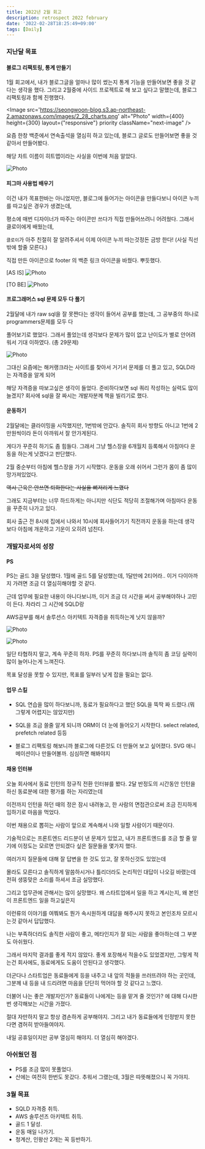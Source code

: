 ```yaml
---
title: 2022년 2월 회고
description: retrospect 2022 february
date: '2022-02-28T18:25:49+09:00'
tags: [Daily]
---
```


### 지난달 목표

#### 블로그 리팩토링, 통계 만들기
1월 회고에서, 내가 블로그글을 얼마나 많이 썼는지 통계 기능을 만들어보면 좋을 것 같다는 생각을 했다. 그리고 2월중에 사이드 프로젝트로 해 보고 싶다고 말했는데,
블로그 리팩토링과 함께 진행했다.

<Image
    src='https://seongwoon-blog.s3.ap-northeast-2.amazonaws.com/images/2_28_charts.png'
    alt="Photo"
    width={400}
    height={300}
    layout={"responsive"}
    priority
    className="next-image"
/>

요즘 한창 백준에서 연속출석을 열심히 하고 있는데, 블로그 글로도 만들어보면 좋을 것 같아서 만들어봤다.

해당 차트 이름이 히트맵이라는 사실을 이번에 처음 알았다.

<Image
    src='https://seongwoon-blog.s3.ap-northeast-2.amazonaws.com/images/2_28_hitmap.png'
    alt="Photo"
    width={300}
    height={500}
    priority
    className="next-image"
/>

#### 피그마 사용법 배우기
이건 내가 목표한바는 아니었지만, 블로그에 들어가는 아이콘을 만들다보니 아이콘 누끼를 따고싶은 경우가 생겼는데,

평소에 매번 디자이너가 따주는 아이콘만 쓰다가 직접 만들어쓰려니 어려웠다. 그래서 클로이에게 배웠는데,

`클로이`가 아주 친절히 잘 알려주셔서 이제 아이콘 누끼 따는것정돈 금방 한다! (사실 직선밖에 할줄 모른다.)

직접 만든 아이콘으로 footer 의 백준 링크 아이콘을 바꿨다. 뿌듯했다.

[AS IS]
<Image
    src='https://seongwoon-blog.s3.ap-northeast-2.amazonaws.com/images/2_28_as_is.png'
    alt="Photo"
    width={200}
    height={200}
    priority
    className="next-image"
/>

[TO BE]
<Image
    src='https://seongwoon-blog.s3.ap-northeast-2.amazonaws.com/images/2_28_To_be.png'
    alt="Photo"
    width={150}
    height={100}
    priority
    className="next-image"
/>

#### 프로그래머스 sql 문제 모두 다 풀기
2월달에 내가 raw sql을 잘 못짠다는 생각이 들어서 공부를 했는데, 그 공부중의 하나로 programmers문제를 모두 다

풀어보기로 했었다. 그래서 풀었는데 생각보다 문제가 많이 없고 난이도가 별로 안어려워서 기대 이하였다. (총 29문제)

<Image
    src='https://seongwoon-blog.s3.ap-northeast-2.amazonaws.com/images/2_28_programmers.png'
    alt="Photo"
    width={300}
    height={50}
    layout="responsive"
    priority
    className="next-image"
/>


그대신 요즘에는 해커랭크라는 사이트를 찾아서 거기서 문제를 더 풀고 있고, SQLD라는 자격증을 알게 되어

해당 자격증을 따보고싶은 생각이 들었다. 준비하다보면 sql 쿼리 작성하는 실력도 많이 늘겠지? 회사에 sql을 잘 짜시는 개발자분께 책을 빌리기로 했다.

#### 운동하기
2월달에는 클라이밍을 시작했지만, 1번밖에 안갔다. 솔직히 회사 방향도 아니고 1번에 2만원씩이라 돈이 아까워서 잘 안가게된다.

게다가 꾸준히 하기도 좀 힘들다. 그래서 그냥 헬스장을 6개월치 등록해서 아침마다 운동을 하는게 낫겠다고 판단했다.

2월 중순부터 아침에 헬스장을 가기 시작했다. 운동을 오래 쉬어서 그런가 몸이 좀 많이 망가져있었다.

~~역시 근육은 안쓰면 퇴화한다는 사실을 뼈저리게 느꼈다~~

그래도 지금부터는 너무 하드하게는 아니지만 식단도 적당히 조절해가며 아침마다 운동을 꾸준히 나가고 있다.

회사 출근 전 8시에 집에서 나와서 10시에 회사들어가기 직전까지 운동을 하는데 생각보다 아침에 개운하고 기운이 오히려 넘친다.

### 개발자로서의 성장

#### PS
PS는 골드 3을 달성했다. 1월에 골드 5를 달성했는데, 1달만에 2티어라.. 이거 다이아까지 가려면 조금 더 열심히해야할 것 같다.

근데 업무에 필요한 내용이 아니다보니까, 이거 조금 더 시간을 써서 공부해야하나 고민이 든다. 차라리 그 시간에 SQLD랑

AWS공부를 해서 솔루션스 아키텍트 자격증을 취득하는게 낫지 않을까?

<Image
    src='https://seongwoon-blog.s3.ap-northeast-2.amazonaws.com/images/2_28_boj_tier.png'
    alt="Photo"
    width={300}
    height={150}
    layout="responsive"
    priority
    className="next-image"
/>

<Image
    src='https://seongwoon-blog.s3.ap-northeast-2.amazonaws.com/images/2_28_boj_hitmap.png'
    alt="Photo"
    width={300}
    height={100}
    layout="responsive"
    priority
    className="next-image"
/>

일단 타협하지 말고, 계속 꾸준히 하자. PS를 꾸준히 하다보니까 솔직히 좀 코딩 실력이 많이 늘어나는게 느껴진다.

목표 달성을 못할 수 있지만, 목표를 일부러 낮게 잡을 필요는 없다.

#### 업무 스킬

- SQL 연습을 많이 하다보니까, 동료가 필요하다고 했던 SQL을 뚝딱 짜 드렸다.(뭐 그렇게 어렵지는 않았지만)

- SQL을 조금 쓸줄 알게 되니까 ORM이 더 눈에 들어오기 시작한다. select related, prefetch related 등등

- 블로그 리팩토링 해보니까 블로그에 다른것도 더 만들어 보고 싶어졌다. SVG 애니메이션이나 만들어볼까. 심심하면 해봐야지


#### 채용 인터뷰
오늘 회사에서 동료 인턴의 정규직 전환 인터뷰를 봤다. 2달 반정도의 시간동안 인턴을 하신 동료분에 대한 평가를 하는 자리였는데

이전까지 인턴을 하던 때의 정은 잠시 내려놓고, 한 사람의 면접관으로써 조금 진지하게 임하기로 마음을 먹었다.

이번 채용으로 뽑히는 사람이 앞으로 계속해서 나와 일할 사람이기 때문이다.

기술적으로는 프론트엔드 리드분이 낸 문제가 있었고, 내가 프론트엔드를 조금 할 줄 알기에 이정도는 모르면 안되겠다 싶은 질문들을 몇가지 했다.

여러가지 질문들에 대해 잘 답변을 한 것도 있고, 잘 못하신것도 있었는데

몰라도 모른다고 솔직하게 말씀하시거나 틀리더라도 논리적인 대답이 나오길 바랬는데 전혀 생뚱맞은 소리를 하셔서 조금 실망했다.

그리고 업무관에 관해서는 많이 실망했다. 왜 스타트업에서 일을 하고 계시는지, 왜 본인이 프론트엔드 일을 하고싶은지

이런류의 이야기를 여쭤봐도 뭔가 속시원하게 대답을 해주시지 못하고 본인조차 모르시는것 같아서 답답했다.

나는 부족하더라도 솔직한 사람이 좋고, 메타인지가 잘 되는 사람을 좋아하는데 그 부분도 아쉬웠다.

그래서 마지막 결과를 좋게 적지 않았다. 좋게 포장해서 적을수도 있었겠지만, 그렇게 적는건 회사에도, 동료에게도 도움이 안된다고 생각했다.

더군다나 스타트업은 동료들에게 등을 내주고 내 앞의 적들을 쓰러뜨려야 하는 곳인데, 그분께 내 등을 내 드리려면 마음을 단단히 먹어야 할 것 같다고 느꼈다.

더불어 나는 좋은 개발자인가? 동료들이 나에게는 등을 맡겨 줄 것인가? 에 대해 다시한번 생각해보는 시간을 가졌다.

절대 자만하지 말고 항상 겸손하게 공부해야지. 그리고 내가 동료들에게 인정받지 못한다면 겸허히 받아들여야지.

내일 공휴일이지만 공부 열심히 해야지. 더 열심히 해야겠다.

### 아쉬웠던 점
- PS를 조금 많이 못풀었다.
- 산에는 여전히 한번도 못갔다. 추워서 그랬는데, 3월은 따뜻해졌으니 꼭 가야지.

### 3월 목표
- SQLD 자격증 취득.
- AWS 솔루션즈 아키텍트 취득.
- 골드 1 달성.
- 운동 매일 나가기.
- 청계산, 인왕산 2개는 꼭 등반하기.
